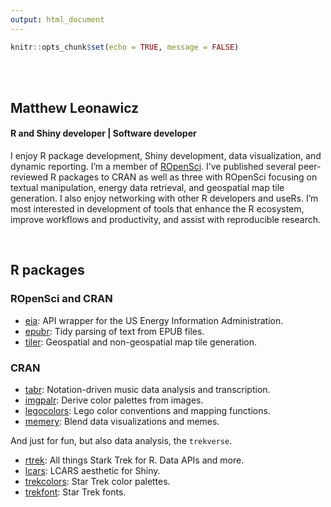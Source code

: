 ```yaml
---
output: html_document
---
```


```r
knitr::opts_chunk$set(echo = TRUE, message = FALSE)
```

<br><br>

## Matthew Leonawicz

#### R and Shiny developer | Software developer


I enjoy R package development, Shiny development, data visualization, and dynamic reporting. I'm a member of [ROpenSci](https://ropensci.org/). I've published several peer-reviewed R packages to CRAN as well as three with ROpenSci focusing on textual manipulation, energy data retrieval, and geospatial map tile generation. I also enjoy networking with other R developers and useRs. I'm most interested in development of tools that enhance the R ecosystem, improve workflows and productivity, and assist with reproducible research.

<br/>

## R packages

### ROpenSci and CRAN

* [eia](https://github.com/ropensci/eia): API wrapper for the US Energy Information Administration.
* [epubr](https://github.com/ropensci/epubr): Tidy parsing of text from EPUB files.
* [tiler](https://github.com/ropensci/tiler): Geospatial and non-geospatial map tile generation.

### CRAN

* [tabr](https://github.com/leonawicz/tabr): Notation-driven music data analysis and transcription.
* [imgpalr](https://github.com/leonawicz/imgpalr): Derive color palettes from images.
* [legocolors](https://github.com/leonawicz/legocolors): Lego color conventions and mapping functions.
* [memery](https://github.com/leonawicz/memery): Blend data visualizations and memes.

And just for fun, but also data analysis, the `trekverse`.

* [rtrek](https://github.com/leonawicz/rtrek): All things Stark Trek for R. Data APIs and more.
* [lcars](https://github.com/leonawicz/lcars): LCARS aesthetic for Shiny.
* [trekcolors](https://github.com/leonawicz/trekcolors): Star Trek color palettes.
* [trekfont](https://github.com/leonawicz/trekfont): Star Trek fonts.
